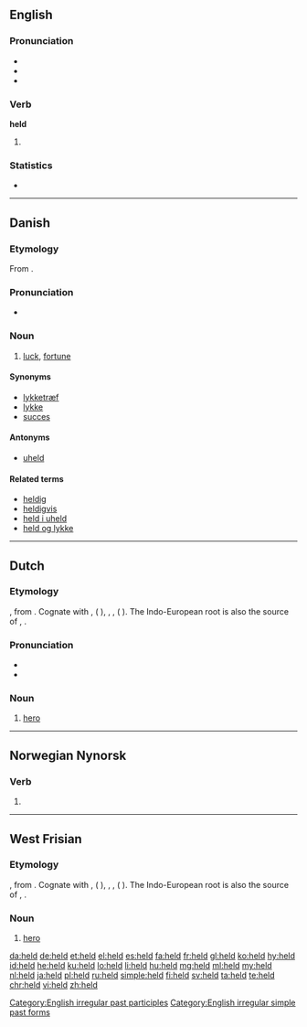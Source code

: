 {{also|Held}}
==English==

===Pronunciation===
* {{IPA|/ˈhɛld/|lang=en}}
* {{audio|en-us-held.ogg|Audio (US)|lang=en}}
* {{rhymes|ɛld|lang=en}}

===Verb===
'''held'''

# {{en-past of|hold}}

===Statistics===
* {{rank|either|whether|city|340|held|help|number|alone}}

[[Category:English irregular past participles]]
[[Category:English irregular simple past forms]]

----

==Danish==
{{wikipedia|lang=da}}

===Etymology===
From {{etyl|non|da}} {{term|heill||omen, happiness|lang=non}}.

===Pronunciation===
* {{IPA|/hɛld/|[hɛlˀ]|lang=da}}

===Noun===
{{da-noun|et|-}}

# [[luck]], [[fortune]]

====Synonyms====
* [[lykketræf]]
* [[lykke]]
* [[succes]]

====Antonyms====
* [[uheld]]

====Related terms====
* [[heldig]]
* [[heldigvis]]
* [[held i uheld]]
* [[held og lykke]]

----

==Dutch==

===Etymology===
{{etyl|gem-pro|nl}} {{m|gem-pro|*haliþaz||man, hero}}, from {{etyl|ine-pro|nl}} {{m|ine-pro|*kel-||son, youth}}.
Cognate with {{etyl|ang|-}} {{term|hæleþ|lang=ang}}, {{etyl|goh|-}} {{term|helid|lang=goh}} ({{etyl|de|-}} {{term|Held|lang=de}}), {{etyl|fy|-}} {{term|held|lang=fy}}, {{etyl|non|-}} {{term|halr|lang=non}}, {{term|hǫlðr|lang=non}} ({{etyl|no|-}} {{term|hold|lang=no}}).  The Indo-European root is also the source of {{etyl|grc|-}} {{term|κελωρ|sc=polytonic|lang=grc}}, {{etyl|txb|-}} {{term||kālyśke|boy|lang=txb}}.

===Pronunciation===
* {{rhymes|ɛlt|lang=nl}}
* {{audio|Nl-held.ogg|audio|lang=nl}}

===Noun===
{{nl-noun|m|-en|heldje}}

# [[hero]]

----

==Norwegian Nynorsk==

===Verb===
{{head|nn|verb form}}

# {{nn-verb-form of|present tense|hald}}

----

==West Frisian==

===Etymology===
{{etyl|gem-pro|fy}} {{m|gem-pro|*haliþa||man, hero}}, from {{etyl|ine-pro|fy}} {{m|ine-pro|*kel-||son, youth}}.
Cognate with {{etyl|ang|-}} {{term|hæleþ|lang=ang}}, {{etyl|goh|-}} {{term|helid|lang=goh}} ({{etyl|de|-}} {{term|Held|lang=de}}), {{etyl|nl|-}} {{term|held|lang=nl}}, {{etyl|non|-}} {{term|halr|lang=non}}, {{term|hǫlðr|lang=non}} ({{etyl|no|-}} {{term|hold|lang=no}}).  The Indo-European root is also the source of {{etyl|grc|-}} {{term|κελωρ|sc=polytonic|lang=grc}}, {{etyl|txb|-}} {{term||kālyśke|boy|lang=txb}}.

===Noun===
{{head|fy|noun|g=c|plural|helden}}

# [[hero]]

[[da:held]]
[[de:held]]
[[et:held]]
[[el:held]]
[[es:held]]
[[fa:held]]
[[fr:held]]
[[gl:held]]
[[ko:held]]
[[hy:held]]
[[id:held]]
[[he:held]]
[[ku:held]]
[[lo:held]]
[[li:held]]
[[hu:held]]
[[mg:held]]
[[ml:held]]
[[my:held]]
[[nl:held]]
[[ja:held]]
[[pl:held]]
[[ru:held]]
[[simple:held]]
[[fi:held]]
[[sv:held]]
[[ta:held]]
[[te:held]]
[[chr:held]]
[[vi:held]]
[[zh:held]]